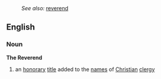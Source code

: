 :''See also:'' [[reverend]]
==English==
===Noun===
{{wikipediapar|The Reverend}}
'''The Reverend'''
# an [[honorary]] [[title]] added to the [[name]]s of [[Christian]] [[clergy]]
